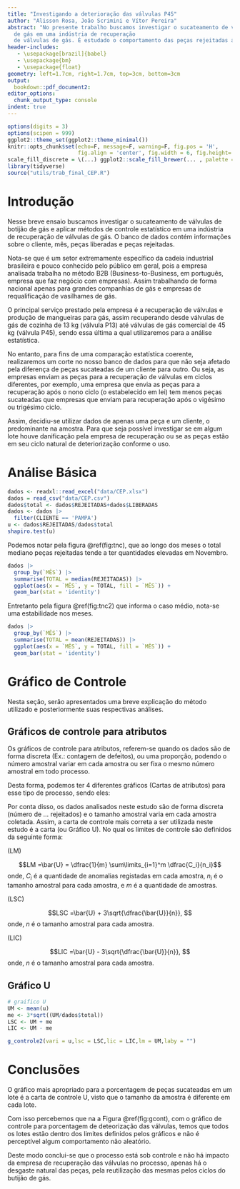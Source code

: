 ```yaml
---
title: "Investigando a deterioração das válvulas P45"
author: "Alisson Rosa, João Scrimini e Vítor Pereira"
abstract: "No presente trabalho buscamos investigar o sucateamento de válvulas de         botijão 
  de gás em uma indústria de recuperação
  de válvulas de gás. É estudado o comportamento das peças rejeitadas ao longos dos meses, assim como também é utilizado gráficos de controle para averiguar a existência de anomalias"
header-includes:
   - \usepackage[brazil]{babel}
   - \usepackage{bm}
   - \usepackage{float}
geometry: left=1.7cm, right=1.7cm, top=3cm, bottom=3cm
output:
  bookdown::pdf_document2:
editor_options:
  chunk_output_type: console
indent: true
---
```


```r

options(digits = 3)  
options(scipen = 999)
ggplot2::theme_set(ggplot2::theme_minimal()) 
knitr::opts_chunk$set(echo=F, message=F, warning=F, fig.pos = 'H', 
                      fig.align = 'center', fig.width = 6, fig.height= 3.4)
scale_fill_discrete = \(...) ggplot2::scale_fill_brewer(... , palette = "Set2") 
library(tidyverse)
source("utils/trab_final_CEP.R")
```


# Introdução

Nesse breve ensaio buscamos investigar o sucateamento de válvulas de botijão 
de gás e aplicar métodos de controle estatístico em uma indústria de recuperação
de válvulas de gás. O banco de dados contém informações sobre o cliente, mês, 
peças liberadas e peças rejeitadas. 

Nota-se que é um setor extremamente específico da cadeia industrial brasileira e
pouco conhecido pelo público em geral, pois a empresa analisada trabalha no método
B2B (Business-to-Business, em português, empresa que faz negócio com empresas).
Assim trabalhando de forma nacional apenas para grandes companhias de gás e 
empresas de requalificação de vasilhames de gás. 


O principal serviço prestado pela empresa é a recuperação de válvulas e produção
de mangueiras para gás, assim recuperando desde válvulas de gás de cozinha de 13
kg (válvula P13) até válvulas de gás comercial de 45 kg (válvula P45), sendo 
essa última a qual utilizaremos para a análise estatística. 

No entanto, para fins de uma comparação estatística coerente, realizaremos um
corte no nosso banco de dados para que não seja afetado pela diferença de peças 
sucateadas de um cliente para outro. Ou seja, as empresas enviam as peças para a 
recuperação de válvulas em ciclos diferentes, por exemplo, uma empresa que envia
as peças para a recuperação após o nono ciclo (o estabelecido em lei) tem menos
peças sucateadas que empresas que enviam para recuperação após o vigésimo ou 
trigésimo ciclo. 

Assim, decidiu-se utilizar dados de apenas uma peça e um cliente,
o predominante na amostra. Para que seja possível investigar se em 
algum lote houve danificação pela empresa de recuperação ou se as 
peças estão em seu ciclo natural de deteriorização conforme o uso.


# Análise Básica






```r
dados <- readxl::read_excel("data/CEP.xlsx")
dados = read_csv("data/CEP.csv")
dados$total <- dados$REJEITADAS+dados$LIBERADAS
dados <- dados |> 
  filter(CLIENTE == 'PAMPA')
u <- dados$REJEITADAS/dados$total
shapiro.test(u)
```
Podemos notar pela figura \@ref(fig:tnc), que ao longo dos meses o total mediano peças rejeitadas tende a ter quantidades elevadas em Novembro.

```r
dados |> 
  group_by(`MÊS`) |> 
  summarise(TOTAL = median(REJEITADAS)) |> 
  ggplot(aes(x = `MÊS`, y = TOTAL, fill = `MÊS`)) +
  geom_bar(stat = 'identity')
```
Entretanto pela figura \@ref(fig:tnc2) que informa o caso médio, nota-se uma estabilidade nos meses.



```r
dados |> 
  group_by(`MÊS`) |> 
  summarise(TOTAL = mean(REJEITADAS)) |> 
  ggplot(aes(x = `MÊS`, y = TOTAL, fill = `MÊS`)) +
  geom_bar(stat = 'identity')
```
# Gráfico de Controle

Nesta seção, serão apresentados uma breve explicação do método utilizado e posteriormente suas respectivas análises.

## Gráficos de controle para atributos

Os gráficos de controle para atributos, referem-se quando os dados são de forma discreta (Ex.: contagem de defeitos), ou uma proporção, podendo o número amostral variar em cada amostra ou ser fixa o mesmo número amostral em todo processo.

Desta forma, podemos ter 4 diferentes gráficos (Cartas de atributos) para esse tipo de processo, sendo eles:

\begin{itemize}
\item Carta \textbf{p}: Quando os dados são proporções e as amostras podem ser de tamanhos diferentes;
\item Carta \textbf{np}: Quando os dados são proporções, mas as amostras devem ter tamanhos iguais;
\item Carta \textbf{c}: Quando os dados são número de unidades (discreto), mas as amostras devem conter o mesmo tamanho;
\item Carta \textbf{u}: Quando os dados são número de unidades (discreto) e as amostras podem ser de tamanhos diferentes.
\end{itemize}

Por conta disso, os dados analisados neste estudo são de forma discreta (número de ... rejeitados) e o tamanho amostral varia em cada amostra coletada. Assim, a carta de controle mais correta a ser utilizada neste estudo é a carta \textbf{u} (ou Gráfico U). No qual os limites de controle são definidos da seguinte forma:

\textbf{Linha Média:} (LM)

$$LM =\bar{U} = \dfrac{1}{m} \sum\limits_{i=1}^m \dfrac{C_i}{n_i}$$
onde, $C_i$ é a quantidade de anomalias registadas em cada amostra, $n_i$ é o tamanho amostral para cada amostra, e $m$ é a quantidade de amostras.

\textbf{Limite Superior de Controle:} (LSC)

$$LSC =\bar{U} + 3\sqrt{\dfrac{\bar{U}}{n}}, $$
onde, $n$ é o tamanho amostral para cada amostra.

\textbf{Limite Inferior de Controle:} (LIC)

$$LIC =\bar{U} - 3\sqrt{\dfrac{\bar{U}}{n}}, $$
onde, $n$ é o tamanho amostral para cada amostra.

## Gráfico U



```r
# graifico U
UM <- mean(u)
me <- 3*sqrt((UM/dados$total))
LSC <- UM + me
LIC <- UM - me

g_controle2(vari = u,lsc = LSC,lic = LIC,lm = UM,laby = "")
```


# Conclusões

O gráfico mais apropriado para a porcentagem de peças sucateadas em um lote é a
carta de controle U, visto que o tamanho da amostra é diferente em cada lote.

Com isso percebemos que na a Figura \@ref(fig:gcont), com o gráfico de controle 
para porcentagem de deteorização das válvulas, temos que todos os lotes 
estão dentro dos limites definidos pelos gráficos e não é perceptível algum 
comportamento não aleatório.

Deste modo conclui-se que o processo está sob controle e não há impacto da 
empresa de recuperação das válvulas no processo, apenas há o desgaste natural das
peças, pela reutilização das mesmas pelos ciclos do butijão de gás.





